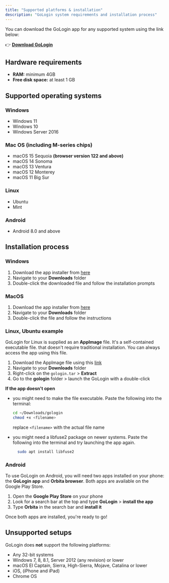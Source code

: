 ```yaml
---
title: "Supported platforms & installation"
description: "GoLogin system requirements and installation process"
---
```


You can download the GoLogin app for any supported system using the link below:

👉 [**Download GoLogin**](#)

## Hardware requirements

- **RAM:** minimum 4GB
- **Free disk space:** at least 1 GB

## Supported operating systems

### **Windows**

- Windows 11
- Windows 10
- Windows Server 2016

### Mac OS (including M-series chips)

- macOS 15 Sequoia **(browser version 122 and above)**
- macOS 14 Sonoma
- macOS 13 Ventura
- macOS 12 Monterey
- macOS 11 Big Sur

### Linux

- Ubuntu
- Mint

### Android

- Android 8.0 and above

## Installation process

### Windows

1. Download the app installer from [here](https://gologin.com/download/)
2. Navigate to your **Downloads** folder
3. Double-click the downloaded file and follow the installation prompts

### MacOS

1. Download the app installer from [here](https://gologin.com/download/)
2. Navigate to your **Downloads** folder
3. Double-click the file and follow the instructions

### Linux, Ubuntu example

GoLogin for Linux is supplied as an **AppImage** file. It's a self-contained executable file. that doesn't require traditional installation. You can always access the app using this file.

1. Download the AppImage file using this [link](https://gologinteam.slack.com/archives/C03JMQ7N3KM/p1718199757259269?thread_ts=1717430061.753839&cid=C03JMQ7N3KM)
2. Navigate to your **Downloads** folder
3. Right-click on the `gologin.tar` \> **Extract**
4. Go to the **gologin** folder \> launch the GoLogin with a double-click

**If the app doesn't open**

- you might need to make the file executable. Paste the following into the terminal:

  ```bash bash
  cd ~/Downloads/gologin
  chmod +x <filename>
  ```

  replace `<filename>` with the actual file name
- you might need a libfuse2 package on newer systems. Paste the following into the terminal and try launching the app again.

  ```bash bash
    sudo apt install libfuse2
  ```

### Android

To use GoLogin on Android, you will need two apps installed on your phone: the **GoLogin app** and **Orbita browser**. Both apps are available on the Google Play Store.

1. Open the **Google Play Store** on your phone
2. Look for a search bar at the top and type **GoLogin** \> **install the app**
3. Type **Orbita** in the search bar and **install it**

Once both apps are installed, you're ready to go\!

## Unsupported setups

GoLogin does **not**  support the following platforms:

- Any 32-bit systems
- Windows 7, 8, 8.1, Server 2012 (any revision) or lower
- macOS El Captain, Sierra, High-Sierra, Mojave, Catalina or lower
- iOS, (iPhone and iPad)
- Chrome OS